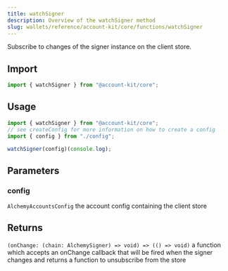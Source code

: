 ```yaml
---
title: watchSigner
description: Overview of the watchSigner method
slug: wallets/reference/account-kit/core/functions/watchSigner
---
```


Subscribe to changes of the signer instance on the client store.

## Import

```ts
import { watchSigner } from "@account-kit/core";
```

## Usage

```ts
import { watchSigner } from "@account-kit/core";
// see createConfig for more information on how to create a config
import { config } from "./config";

watchSigner(config)(console.log);
```

## Parameters

### config

`AlchemyAccountsConfig`
the account config containing the client store

## Returns

`(onChange: (chain: AlchemySigner) => void) => (() => void)`
a function which accepts an onChange callback that will be fired when the signer changes and returns a function to unsubscribe from the store
